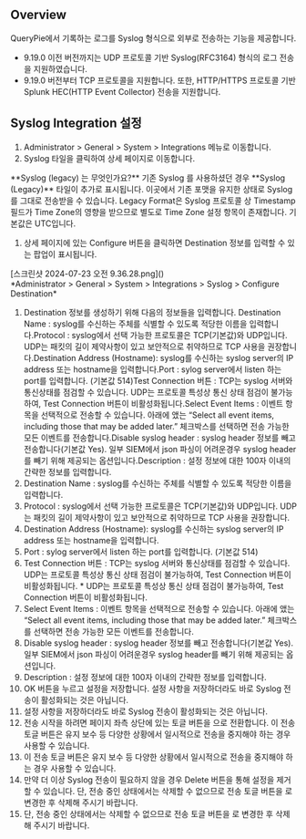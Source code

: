 
## Overview
QueryPie에서 기록하는 로그를 Syslog 형식으로 외부로 전송하는 기능을 제공합니다.

* 9.19.0 이전 버전까지는 UDP 프로토콜 기반 Syslog(RFC3164) 형식의 로그 전송을 지원하였습니다.
* 9.19.0 버전부터 TCP 프로토콜을 지원합니다. 또한, HTTP/HTTPS 프로토콜 기반 Splunk HEC(HTTP Event Collector) 전송을 지원합니다.

## Syslog Integration 설정
1. Administrator > General > System > Integrations 메뉴로 이동합니다.
2. Syslog 타일을 클릭하여 상세 페이지로 이동합니다.

<Callout>
**Syslog (legacy) 는 무엇인가요?**  기존 Syslog 를 사용하셨던 경우 **Syslog (Legacy)** 타일이 추가로 표시됩니다. 이곳에서 기존 포맷을 유지한 상태로 Syslog 를 그대로 전송받을 수 있습니다. Legacy Format은 Syslog 프로토콜 상 Timestamp 필드가 Time Zone의 영향을 받으므로 별도로 Time Zone 설정 항목이 존재합니다. 기본값은 UTC입니다. 
</Callout>

1. 상세 페이지에 있는 Configure 버튼을 클릭하면 Destination 정보를 입력할 수 있는 팝업이 표시됩니다.

<p align="center">
<div>[스크린샷 2024-07-23 오전 9.36.28.png]()</div>
*Administrator &gt; General &gt; System &gt; Integrations &gt; Syslog &gt; Configure Destination*
</p>

1. Destination 정보를 생성하기 위해 다음의 정보들을 입력합니다. Destination Name : syslog를 수신하는 주체를 식별할 수 있도록 적당한 이름을 입력합니다.Protocol : syslog에서 선택 가능한 프로토콜은 TCP(기본값)와 UDP입니다. UDP는 패킷의 길이 제약사항이 있고 보안적으로 취약하므로 TCP 사용을 권장합니다.Destination Address (Hostname): syslog를 수신하는 syslog server의 IP address 또는 hostname을 입력합니다.Port : sylog server에서 listen 하는 port를 입력합니다. (기본값 514)Test Connection 버튼 : TCP는 syslog 서버와 통신상태를 점검할 수 있습니다. UDP는 프로토콜 특성상 통신 상태 점검이 불가능하여, Test Connection 버튼이 비활성화됩니다.Select Event Items : 이벤트 항목을 선택적으로 전송할 수 있습니다. 아래에 앴는 “Select all event items, including those that may be added later.” 체크박스를 선택하면 전송 가능한 모든 이벤트를 전송합니다.Disable syslog header : syslog header 정보를 빼고 전송합니다(기본값 Yes). 일부 SIEM에서 json 파싱이 어려운경우 syslog header를 빼기 위해 제공되는 옵션입니다.Description : 설정 정보에 대한 100자 이내의 간략한 정보를 입력합니다.
  1. Destination Name : syslog를 수신하는 주체를 식별할 수 있도록 적당한 이름을 입력합니다.
  2. Protocol : syslog에서 선택 가능한 프로토콜은 TCP(기본값)와 UDP입니다. UDP는 패킷의 길이 제약사항이 있고 보안적으로 취약하므로 TCP 사용을 권장합니다.
  3. Destination Address (Hostname): syslog를 수신하는 syslog server의 IP address 또는 hostname을 입력합니다.
  4. Port : sylog server에서 listen 하는 port를 입력합니다. (기본값 514)
  5. Test Connection 버튼 : TCP는 syslog 서버와 통신상태를 점검할 수 있습니다. UDP는 프로토콜 특성상 통신 상태 점검이 불가능하여, Test Connection 버튼이 비활성화됩니다.
    * UDP는 프로토콜 특성상 통신 상태 점검이 불가능하여, Test Connection 버튼이 비활성화됩니다.
  6. Select Event Items : 이벤트 항목을 선택적으로 전송할 수 있습니다. 아래에 앴는 “Select all event items, including those that may be added later.” 체크박스를 선택하면 전송 가능한 모든 이벤트를 전송합니다.
  7. Disable syslog header : syslog header 정보를 빼고 전송합니다(기본값 Yes). 일부 SIEM에서 json 파싱이 어려운경우 syslog header를 빼기 위해 제공되는 옵션입니다.
  8. Description : 설정 정보에 대한 100자 이내의 간략한 정보를 입력합니다.
2. OK 버튼을 누르고 설정을 저장합니다. 설정 사항을 저장하더라도 바로 Syslog 전송이 활성화되는 것은 아닙니다.
  1. 설정 사항을 저장하더라도 바로 Syslog 전송이 활성화되는 것은 아닙니다.
3. 전송 시작을 하려면 페이지 좌측 상단에 있는 토글 버튼을 으로 전환합니다. 이 전송 토글 버튼은 유지 보수 등 다양한 상황에서 일시적으로 전송을 중지해야 하는 경우 사용할 수 있습니다.
  1. 이 전송 토글 버튼은 유지 보수 등 다양한 상황에서 일시적으로 전송을 중지해야 하는 경우 사용할 수 있습니다.
4. 만약 더 이상 Syslog 전송이 필요하지 않을 경우 Delete 버튼을 통해 설정을 제거할 수 있습니다. 단, 전송 중인 상태에서는 삭제할 수 없으므로 전송 토글 버튼을  로 변경한 후 삭제해 주시기 바랍니다.
  1. 단, 전송 중인 상태에서는 삭제할 수 없으므로 전송 토글 버튼을  로 변경한 후 삭제해 주시기 바랍니다.
